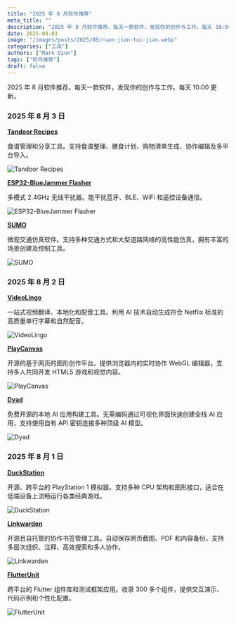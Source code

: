 ```yaml
---
title: "2025 年 8 月软件推荐"
meta_title: ""
description: "2025 年 8 月软件推荐。每天一款软件，发现你的创作与工作。每天 10:00 更新。"
date: 2025-08-03
image: "/images/posts/2025/08/ruan-jian-tui-jian.webp"
categories: ["工具"]
authors: ["Mark Dinn"]
tags: ["软件推荐"]
draft: false
---
```


2025 年 8 月软件推荐。每天一款软件，发现你的创作与工作。每天 10:00 更新。

### 2025 年 8 月 3 日

[**Tandoor Recipes**](https://tandoor.dev/) <Badge type="warning" text="Web" />

食谱管理和分享工具。支持食谱整理、膳食计划、购物清单生成、协作编辑及多平台导入。

<Image
    src="/images/posts/2025/08/00/tandoor-recipes.webp"
    alt="Tandoor Recipes"
/>

[**ESP32-BlueJammer Flasher**](https://esp32-bluejammerflasher.pages.dev/) <Badge type="warning" text="Web" />

多模式 2.4GHz 无线干扰器。能干扰蓝牙、BLE、WiFi 和遥控设备通信。

<Image
    src="/images/posts/2025/08/00/esp32-blue-jammer-flasher.webp"
    alt="ESP32-BlueJammer Flasher"
/>

[**SUMO**](https://eclipse.dev/sumo/) <Badge type="info" text="桌面端" />

微观交通仿真软件。支持多种交通方式和大型道路网络的高性能仿真，拥有丰富的场景创建及控制工具。

<Image
    src="/images/posts/2025/08/00/sumo.webp"
    alt="SUMO"
/>

### 2025 年 8 月 2 日

[**VideoLingo**](https://videolingo.io/zh) <Badge type="warning" text="Web" />

一站式视频翻译、本地化和配音工具。利用 AI 技术自动生成符合 Netflix 标准的高质量单行字幕和自然配音。

<Image
    src="/images/posts/2025/08/00/video-lingo.webp"
    alt="VideoLingo"
/>

[**PlayCanvas**](https://playcanvas.com/) <Badge type="warning" text="Web" />

开源的基于网页的图形创作平台。提供浏览器内的实时协作 WebGL 编辑器，支持多人共同开发 HTML5 游戏和视觉内容。

<Image
    src="/images/posts/2025/08/00/play-canvas.webp"
    alt="PlayCanvas"
/>

[**Dyad**](https://www.dyad.sh/) <Badge type="info" text="桌面端" />

免费开源的本地 AI 应用构建工具。无需编码通过可视化界面快速创建全栈 AI 应用，支持使用自有 API 密钥连接多种顶级 AI 模型。

<Image
    src="/images/posts/2025/08/00/dyad.webp"
    alt="Dyad"
/>

### 2025 年 8 月 1 日

[**DuckStation**](https://www.duckstation.org/) <Badge type="tip" text="Android" /> <Badge type="info" text="桌面端" />

开源、跨平台的 PlayStation 1 模拟器。支持多种 CPU 架构和图形接口，适合在低端设备上流畅运行各类经典游戏。

<Image
    src="/images/posts/2025/08/00/duck-station.webp"
    alt="DuckStation"
/>

[**Linkwarden**](https://linkwarden.app/) <Badge type="warning" text="Web" />

开源且自托管的协作书签管理工具。自动保存网页截图、PDF 和内容备份，支持多层次组织、注释、高效搜索和多人协作。

<Image
    src="/images/posts/2025/08/00/linkwarden.webp"
    alt="Linkwarden"
/>

[**FlutterUnit**](https://github.com/toly1994328/FlutterUnit) <Badge type="warning" text="Web" /> <Badge type="tip" text="移动端" /> <Badge type="info" text="桌面端" />

跨平台的 Flutter 组件库和测试框架应用。收录 300 多个组件，提供交互演示、代码示例和个性化配置。

<Image
    src="/images/posts/2025/08/00/flutter-unit.webp"
    alt="FlutterUnit"
/>
